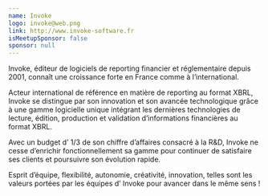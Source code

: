 ```yaml
---
name: Invoke
logo: invoke@web.png
link: http://www.invoke-software.fr
isMeetupSponsor: false
sponsor: null
---
```


Invoke, éditeur de logiciels de reporting financier et réglementaire depuis
2001, connaît une croissance forte en France comme à l’international.

Acteur international de référence en matière de reporting au format XBRL, Invoke
se distingue par son innovation et son avancée technologique grâce à une gamme
logicielle unique intégrant les dernières technologies de lecture, édition,
production et validation d’informations financières au format XBRL.

Avec un budget d’ 1/3 de son chiffre d’affaires consacré à la R&D, Invoke ne
cesse d’enrichir fonctionnellement sa gamme pour continuer de satisfaire ses
clients et poursuivre son évolution rapide.

Esprit d’équipe, flexibilité, autonomie, créativité, innovation, telles sont
les valeurs portées par les équipes d’ Invoke pour avancer dans le même sens !
